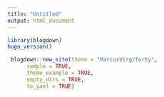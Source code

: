 ```yaml
---
title: "Untitled"
output: html_document
---
```


```r
library(blogdown)
hugo_version()
```

```r
 blogdown::new_site(theme = "MarcusVirg/forty", 
      sample = TRUE, 
      theme_example = TRUE,            
      empty_dirs = TRUE,            
      to_yaml = TRUE)
```
